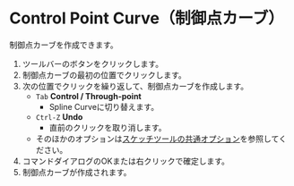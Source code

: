 
# Control Point Curve（制御点カーブ）

<Reference shortcut="" command="Control Point Curve" button="ツールバー" />

制御点カーブを作成できます。

1. ツールバーのボタンをクリックします。
2. 制御点カーブの最初の位置でクリックします。
3. 次の位置でクリックを繰り返して、制御点カーブを作成します。
   - `Tab` **Control /  Through-point**
      - Spline Curveに切り替えます。
   - `Ctrl-Z` **Undo**
      - 直前のクリックを取り消します。
   - そのほかのオプションは[スケッチツールの共通オプション](common-options)を参照してください。
4. コマンドダイアログのOKまたは右クリックで確定します。
5. 制御点カーブが作成されます。
